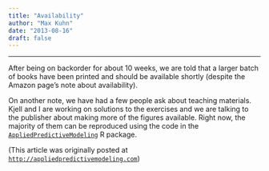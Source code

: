 ```yaml
---
title: "Availability"
author: "Max Kuhn"
date: "2013-08-16"
draft: false
--- 
```


<hr>

After being on backorder for about 10 weeks, we are told that a larger batch of books have been printed and should be available shortly (despite the Amazon page's note about availability).

On another note, we have had a few people ask about teaching materials. Kjell and I are working on solutions to the exercises and we are talking to the publisher about making more of the figures available. Right now, the majority of them can be reproduced using the code in the [`AppliedPredictiveModeling`](http://cran.r-project.org/web/packages/AppliedPredictiveModeling/index.html) R package.

(This article was originally posted at [`http://appliedpredictivemodeling.com`](https://appliedpredictivemodeling.com/blog/2013/8/16/availability))
